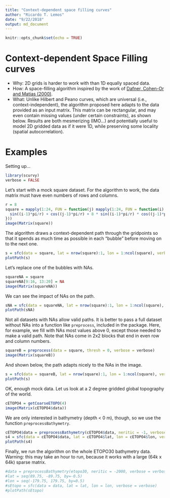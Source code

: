 ```yaml
---
title: "Context-dependent space filling curves"
author: "Ricardo T. Lemos"
date: "9/22/2018"
output: md_document
---
```

 
```r
knitr::opts_chunk$set(echo = TRUE)
```

# Context-dependent Space Filling curves

- Why: 2D grids is harder to work with than 1D equally spaced data.
- How: A space-filling algorithm inspired by the work of [Dafner, Cohen-Or and Matias (2000)](http://theory.stanford.edu/~matias/papers/eg2000.pdf).
- What: Unlike Hilbert and Peano curves, which are universal (i.e., context-independent),
the algorithm proposed here adapts to the data provided as an input matrix. This matrix
can be rectangular, and may even contain missing values (under certain constraints), as
shown below. Results are both mesmerizing (IMO...) and potentially useful to model 2D
gridded data as if it were 1D, while preserving some locality (spatial autocorrelation).

# Examples

Setting up...

```r
library(scurvy)
verbose = FALSE
```

Let's start with a mock square dataset. 
For the algorithm to work, the data matrix must have even numbers of rows and columns.

```r
r = 8
square = mapply(1:24, FUN = function(j) mapply(1:24, FUN = function(i) {
  sin((i-1)*pi/r) + cos((j-1)*pi/r) + 8 * sin((i-1)*pi/r) * cos((j-1)*pi/r)
}))
image(Matrix(square))
```

The algorithm draws a context-dependent path through the gridpoints so that it spends as much time as possible in each "bubble" before moving on to the next one.

```r
s = sfc(data = square, lat = nrow(square):1, lon = 1:ncol(square), verbose = verbose)
plotPath(s)
```

Let's replace one of the bubbles with NAs.

```r
squareNA = square
squareNA[9:16, 13:20] = NA
image(Matrix(squareNA))
```

We can see the impact of NAs on the path.

```r
sNA = sfc(data = squareNA, lat = nrow(square):1, lon = 1:ncol(square), verbose = verbose)
plotPath(sNA)
```

Not all datasets with NAs allow valid paths. It is better to pass a full dataset without NAs into
a function like `preprocess`, included in the package. 
Here, for example, we fill with NAs most values above 0, except those
needed to make a valid path. Note that NAs come in 2x2 blocks that end in even row and column numbers.

```r
squareB = preprocess(data = square, thresh = 0, verbose = verbose)
image(Matrix(squareB))
```

And shown below, the path adapts nicely to the NAs in the image.

```r
s = sfc(data = squareB, lat = nrow(square):1, lon = 1:ncol(square), verbose = verbose)
plotPath(s)
```

OK, enough mock data. Let us look at a 2 degree gridded global topography of the world. 

```r
cETOPO4 = getCoarseETOPO(4)
image(Matrix(cETOPO4$data))
```

We are only interested in bathymetry (depth < 0 m), though, so we use the function `preprocessBathymetry`.

```r
cETOPO4$data = preprocessBathymetry(cETOPO4$data, neritic = -1, verbose = verbose)
s4 = sfc(data = cETOPO4$data, lat = cETOPO4$lat, lon = cETOPO4$lon, verbose = verbose)
plotPath(s4)
```

Finally, we run the algorithm on the whole ETOPO30 bathymetry data. 
Warning: this may take an hour to run, because it works with a large (64k x 64k) sparse matrix.

```r
#data = preprocessBathymetry(etopo30, neritic = -2000, verbose = verbose)
#lat = seq(89.75, -89.75, by=-0.5)
#lon = seq(-179.75, 179.75, by=0.5)
#sEtopo = sfc(data = data, lat = lat, lon = lon, verbose = verbose)
#plotPath(sEtopo)
```

